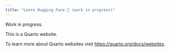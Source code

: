 ```yaml
---
title: "Learn Hugging Face 🤗 (work in progress)"
---
```


Work in progress.

This is a Quarto website.

To learn more about Quarto websites visit <https://quarto.org/docs/websites>.
